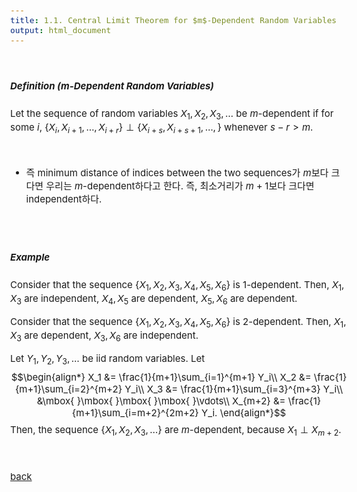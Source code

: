 ```yaml
---
title: 1.1. Central Limit Theorem for $m$-Dependent Random Variables
output: html_document
---
```



<style type="text/css">

body, td {
   font-size: 15px;
}
pre {
  font-size: 15px
}
</style>

<br>



##### Definition ($m$-Dependent Random Variables)

Let the sequence of random variables $X_1,X_2,X_3,\ldots$ be $m$-dependent if for some $i$, $\{X_{i},X_{i+1},\ldots,X_{i+r}\}\perp  \{X_{i+s},X_{i+s+1},\ldots,\}$ whenever $s-r>m$.

<br>

  - 즉 minimum distance of indices between the two sequences가 $m$보다 크다면 우리는 $m$-dependent하다고 한다. 즉, 최소거리가 $m+1$보다 크다면 independent하다.

<br>
<br>

##### Example
Consider that the sequence $\{X_1,X_2,X_3,X_4,X_5,X_6\}$ is $1$-dependent. Then, $X_1, X_3$ are independent, $X_4,X_5$ are dependent, $X_5, X_6$ are dependent. 
  
Consider that the sequence $\{X_1,X_2,X_3,X_4,X_5,X_6\}$ is $2$-dependent. Then, $X_1, X_3$ are dependent, $X_3,X_6$ are independent.

Let $Y_1,Y_2,Y_3,\ldots$ be iid random variables. Let
$$\begin{align*}
X_1   &= \frac{1}{m+1}\sum_{i=1}^{m+1} Y_i\\
X_2   &= \frac{1}{m+1}\sum_{i=2}^{m+2} Y_i\\
X_3   &= \frac{1}{m+1}\sum_{i=3}^{m+3} Y_i\\
&\mbox{ }\mbox{ }\mbox{ }\mbox{ }\vdots\\
X_{m+2} &= \frac{1}{m+1}\sum_{i=m+2}^{2m+2} Y_i.
\end{align*}$$
Then, the sequence $\{X_1,X_2,X_3,\ldots \}$ are $m$-dependent, because $X_1\perp X_{m+2}$.

<br>
<br>
[back](../limit.html)